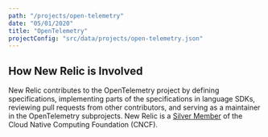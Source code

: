 ```yaml
---
path: "/projects/open-telemetry"
date: "05/01/2020"
title: "OpenTelemetry"
projectConfig: "src/data/projects/open-telemetry.json"
---
```


## How New Relic is Involved

New Relic contributes to the OpenTelemetry project by defining specifications, implementing parts of the specifications in language SDKs, reviewing pull requests from other contributors, and serving as a maintainer in the OpenTelemetry subprojects. New Relic is a [Silver Member](https://www.cncf.io/about/members/) of the Cloud Native Computing Foundation (CNCF).
